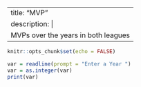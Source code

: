 
---
title: "MVP"
description: |
  MVPs over the years in both leagues
---

```r
knitr::opts_chunk$set(echo = FALSE)

```

```r
var = readline(prompt = "Enter a Year ")
var = as.integer(var)
print(var)
  
```

